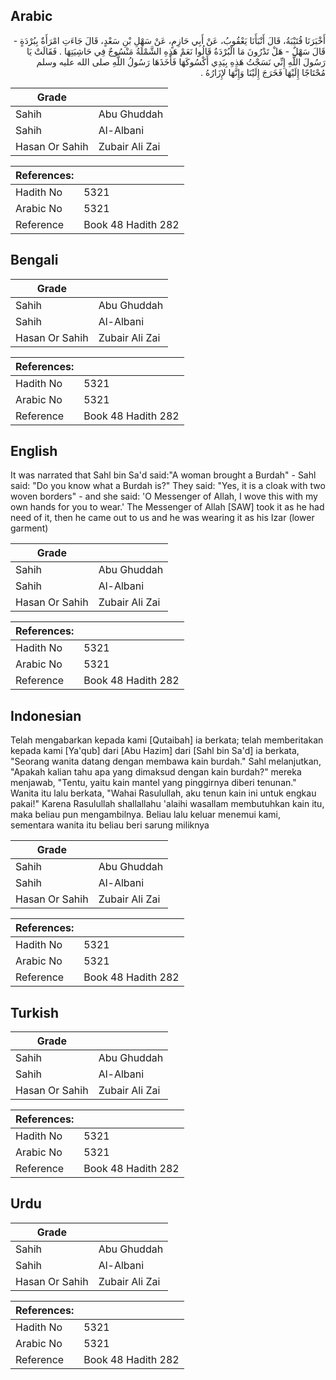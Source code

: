 ## Arabic


<div dir="rtl" lang="ar" style={{fontSize:'larger',backgroundColor:'#f8f9fa',padding:20}}>
أَخْبَرَنَا قُتَيْبَةُ، قَالَ أَنْبَأَنَا يَعْقُوبُ، عَنْ أَبِي حَازِمٍ، عَنْ سَهْلِ بْنِ سَعْدٍ، قَالَ جَاءَتِ امْرَأَةٌ بِبُرْدَةٍ - قَالَ سَهْلٌ - هَلْ تَدْرُونَ مَا الْبُرْدَةُ قَالُوا نَعَمْ هَذِهِ الشَّمْلَةُ مَنْسُوجٌ فِي حَاشِيَتِهَا ‏.‏ فَقَالَتْ يَا رَسُولَ اللَّهِ إِنِّي نَسَجْتُ هَذِهِ بِيَدِي أَكْسُوكَهَا فَأَخَذَهَا رَسُولُ اللَّهِ صلى الله عليه وسلم مُحْتَاجًا إِلَيْهَا فَخَرَجَ إِلَيْنَا وَإِنَّهَا لإِزَارُهُ ‏.‏
</div>
<div style={{backgroundColor:'#f8f9fa',padding:20, marginBottom: 10}}><table> <thead> <tr> <th>Grade</th> <th></th> </tr> </thead> <tbody> <tr><td>Sahih</td><td>Abu Ghuddah</td></tr><tr><td>Sahih</td><td>Al-Albani</td></tr><tr><td>Hasan Or Sahih</td><td>Zubair Ali Zai</td></tr></tbody></table><table> <thead> <tr> <th>References:</th> <th></th> </tr> </thead> <tbody><tr><td>Hadith No</td><td>5321</td></tr><tr><td>Arabic No</td><td>5321</td></tr><tr><td>Reference</td><td>Book 48 Hadith 282</td></tr></tbody></table></div>

## Bengali


<div dir="ltr" lang="bn" style={{fontSize:'larger',backgroundColor:'#f8f9fa',padding:20}}>

</div>
<div style={{backgroundColor:'#f8f9fa',padding:20, marginBottom: 10}}><table> <thead> <tr> <th>Grade</th> <th></th> </tr> </thead> <tbody> <tr><td>Sahih</td><td>Abu Ghuddah</td></tr><tr><td>Sahih</td><td>Al-Albani</td></tr><tr><td>Hasan Or Sahih</td><td>Zubair Ali Zai</td></tr></tbody></table><table> <thead> <tr> <th>References:</th> <th></th> </tr> </thead> <tbody><tr><td>Hadith No</td><td>5321</td></tr><tr><td>Arabic No</td><td>5321</td></tr><tr><td>Reference</td><td>Book 48 Hadith 282</td></tr></tbody></table></div>

## English


<div dir="ltr" lang="en" style={{fontSize:'larger',backgroundColor:'#f8f9fa',padding:20}}>
It was narrated that Sahl bin Sa'd said:"A woman brought a Burdah" - Sahl said: "Do you know what a Burdah is?" They said: "Yes, it is a cloak with two woven borders" - and she said: 'O Messenger of Allah, I wove this with my own hands for you to wear.' The Messenger of Allah [SAW] took it as he had need of it, then he came out to us and he was wearing it as his Izar (lower garment)
</div>
<div style={{backgroundColor:'#f8f9fa',padding:20, marginBottom: 10}}><table> <thead> <tr> <th>Grade</th> <th></th> </tr> </thead> <tbody> <tr><td>Sahih</td><td>Abu Ghuddah</td></tr><tr><td>Sahih</td><td>Al-Albani</td></tr><tr><td>Hasan Or Sahih</td><td>Zubair Ali Zai</td></tr></tbody></table><table> <thead> <tr> <th>References:</th> <th></th> </tr> </thead> <tbody><tr><td>Hadith No</td><td>5321</td></tr><tr><td>Arabic No</td><td>5321</td></tr><tr><td>Reference</td><td>Book 48 Hadith 282</td></tr></tbody></table></div>

## Indonesian


<div dir="ltr" lang="id" style={{fontSize:'larger',backgroundColor:'#f8f9fa',padding:20}}>
Telah mengabarkan kepada kami [Qutaibah] ia berkata; telah memberitakan kepada kami [Ya'qub] dari [Abu Hazim] dari [Sahl bin Sa'd] ia berkata, "Seorang wanita datang dengan membawa kain burdah." Sahl melanjutkan, "Apakah kalian tahu apa yang dimaksud dengan kain burdah?" mereka menjawab, "Tentu, yaitu kain mantel yang pinggirnya diberi tenunan." Wanita itu lalu berkata, "Wahai Rasulullah, aku tenun kain ini untuk engkau pakai!" Karena Rasulullah shallallahu 'alaihi wasallam membutuhkan kain itu, maka beliau pun mengambilnya. Beliau lalu keluar menemui kami, sementara wanita itu beliau beri sarung miliknya
</div>
<div style={{backgroundColor:'#f8f9fa',padding:20, marginBottom: 10}}><table> <thead> <tr> <th>Grade</th> <th></th> </tr> </thead> <tbody> <tr><td>Sahih</td><td>Abu Ghuddah</td></tr><tr><td>Sahih</td><td>Al-Albani</td></tr><tr><td>Hasan Or Sahih</td><td>Zubair Ali Zai</td></tr></tbody></table><table> <thead> <tr> <th>References:</th> <th></th> </tr> </thead> <tbody><tr><td>Hadith No</td><td>5321</td></tr><tr><td>Arabic No</td><td>5321</td></tr><tr><td>Reference</td><td>Book 48 Hadith 282</td></tr></tbody></table></div>

## Turkish


<div dir="ltr" lang="tr" style={{fontSize:'larger',backgroundColor:'#f8f9fa',padding:20}}>

</div>
<div style={{backgroundColor:'#f8f9fa',padding:20, marginBottom: 10}}><table> <thead> <tr> <th>Grade</th> <th></th> </tr> </thead> <tbody> <tr><td>Sahih</td><td>Abu Ghuddah</td></tr><tr><td>Sahih</td><td>Al-Albani</td></tr><tr><td>Hasan Or Sahih</td><td>Zubair Ali Zai</td></tr></tbody></table><table> <thead> <tr> <th>References:</th> <th></th> </tr> </thead> <tbody><tr><td>Hadith No</td><td>5321</td></tr><tr><td>Arabic No</td><td>5321</td></tr><tr><td>Reference</td><td>Book 48 Hadith 282</td></tr></tbody></table></div>

## Urdu


<div dir="rtl" lang="ur" style={{fontSize:'larger',backgroundColor:'#f8f9fa',padding:20}}>

</div>
<div style={{backgroundColor:'#f8f9fa',padding:20, marginBottom: 10}}><table> <thead> <tr> <th>Grade</th> <th></th> </tr> </thead> <tbody> <tr><td>Sahih</td><td>Abu Ghuddah</td></tr><tr><td>Sahih</td><td>Al-Albani</td></tr><tr><td>Hasan Or Sahih</td><td>Zubair Ali Zai</td></tr></tbody></table><table> <thead> <tr> <th>References:</th> <th></th> </tr> </thead> <tbody><tr><td>Hadith No</td><td>5321</td></tr><tr><td>Arabic No</td><td>5321</td></tr><tr><td>Reference</td><td>Book 48 Hadith 282</td></tr></tbody></table></div>